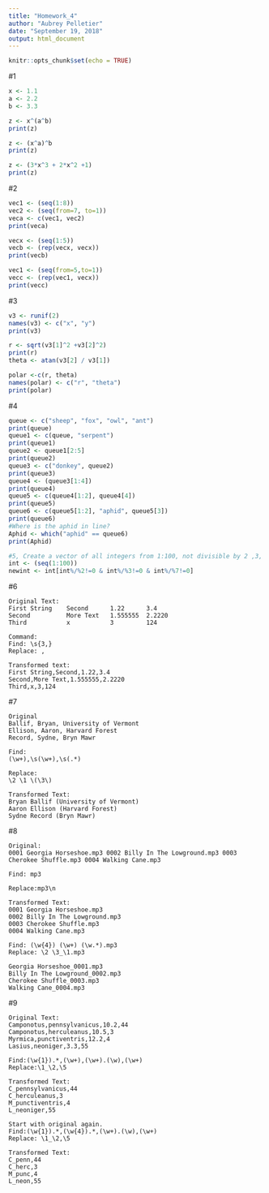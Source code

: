 ```yaml
---
title: "Homework_4"
author: "Aubrey Pelletier"
date: "September 19, 2018"
output: html_document
---
```


```r
knitr::opts_chunk$set(echo = TRUE)
```
#1
```r
x <- 1.1
a <- 2.2
b <- 3.3

z <- x^(a^b)
print(z)

z <- (x^a)^b
print(z)

z <- (3*x^3 + 2*x^2 +1)
print(z)
```
#2
```r
vec1 <- (seq(1:8))
vec2 <- (seq(from=7, to=1))
veca <- c(vec1, vec2)
print(veca)

vecx <- (seq(1:5))
vecb <- (rep(vecx, vecx))
print(vecb)

vec1 <- (seq(from=5,to=1))
vecc <- (rep(vec1, vecx))
print(vecc)
```
#3
```r
v3 <- runif(2)
names(v3) <- c("x", "y")
print(v3)

r <- sqrt(v3[1]^2 +v3[2]^2)
print(r)
theta <- atan(v3[2] / v3[1])

polar <-c(r, theta)
names(polar) <- c("r", "theta")
print(polar)
```
#4
```r
queue <- c("sheep", "fox", "owl", "ant")
print(queue)
queue1 <- c(queue, "serpent")
print(queue1)
queue2 <- queue1[2:5]
print(queue2)
queue3 <- c("donkey", queue2)
print(queue3)
queue4 <- (queue3[1:4])
print(queue4)
queue5 <- c(queue4[1:2], queue4[4])
print(queue5)
queue6 <- c(queue5[1:2], "aphid", queue5[3])
print(queue6)
#Where is the aphid in line?
Aphid <- which("aphid" == queue6)
print(Aphid)

#5, Create a vector of all integers from 1:100, not divisible by 2 ,3, or 7.
int <- (seq(1:100))
newint <- int[int%/%2!=0 & int%/%3!=0 & int%/%7!=0]
```
#6

```
Original Text: 
First String    Second      1.22      3.4
Second          More Text   1.555555  2.2220
Third           x           3         124

Command:
Find: \s{3,}
Replace: ,

Transformed text:
First String,Second,1.22,3.4
Second,More Text,1.555555,2.2220
Third,x,3,124
```

#7
```
Original
Ballif, Bryan, University of Vermont
Ellison, Aaron, Harvard Forest
Record, Sydne, Bryn Mawr

Find:
(\w+),\s(\w+),\s(.*)

Replace:
\2 \1 \(\3\)

Transformed Text:
Bryan Ballif (University of Vermont)
Aaron Ellison (Harvard Forest)
Sydne Record (Bryn Mawr)
```
#8
```
Original:
0001 Georgia Horseshoe.mp3 0002 Billy In The Lowground.mp3 0003 Cherokee Shuffle.mp3 0004 Walking Cane.mp3

Find: mp3 

Replace:mp3\n

Transformed Text:
0001 Georgia Horseshoe.mp3
0002 Billy In The Lowground.mp3
0003 Cherokee Shuffle.mp3
0004 Walking Cane.mp3

Find: (\w{4}) (\w+) (\w.*).mp3
Replace: \2 \3_\1.mp3

Georgia Horseshoe_0001.mp3
Billy In The Lowground_0002.mp3
Cherokee Shuffle_0003.mp3
Walking Cane_0004.mp3
```
#9
```
Original Text:
Camponotus,pennsylvanicus,10.2,44
Camponotus,herculeanus,10.5,3
Myrmica,punctiventris,12.2,4
Lasius,neoniger,3.3,55

Find:(\w{1}).*,(\w+),(\w+).(\w),(\w+)
Replace:\1_\2,\5

Transformed Text:
C_pennsylvanicus,44
C_herculeanus,3
M_punctiventris,4
L_neoniger,55

Start with original again.
Find:(\w{1}).*,(\w{4}).*,(\w+).(\w),(\w+)
Replace: \1_\2,\5

Transformed Text:
C_penn,44
C_herc,3
M_punc,4
L_neon,55
```

